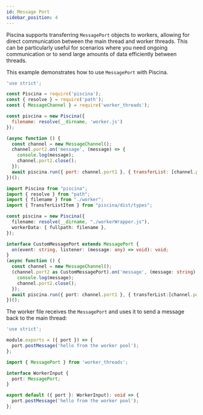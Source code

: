 ```yaml
---
id: Message Port
sidebar_position: 4
---
```



Piscina supports transferring `MessagePort` objects to workers, allowing for direct communication between the main thread and worker threads. This can be particularly useful for scenarios where you need ongoing communication or to send large amounts of data efficiently between threads.

This example demonstrates how to use `MessagePort` with Piscina.

<Tabs>
<TabItem value="Javascript">

```javascript title="index.js"
'use strict';

const Piscina = require('piscina');
const { resolve } = require('path');
const { MessageChannel } = require('worker_threads');

const piscina = new Piscina({
  filename: resolve(__dirname, 'worker.js')
});

(async function () {
  const channel = new MessageChannel();
  channel.port2.on('message', (message) => {
    console.log(message);
    channel.port2.close();
  });
  await piscina.run({ port: channel.port1 }, { transferList: [channel.port1] });
})();
```

</TabItem>

<TabItem value="Typescript">

```typescript title="index.ts"
import Piscina from "piscina";
import { resolve } from "path";
import { filename } from "./worker";
import { TransferListItem } from "piscina/dist/types";

const piscina = new Piscina({
  filename: resolve(__dirname, "./workerWrapper.js"),
  workerData: { fullpath: filename },
});

interface CustomMessagePort extends MessagePort {
  on(event: string, listener: (message: any) => void): void;
}
(async function () {
  const channel = new MessageChannel();
  (channel.port2 as CustomMessagePort).on('message', (message: string) => {
    console.log(message);
    channel.port2.close();
  });
  await piscina.run({ port: channel.port1 }, { transferList:[channel.port1] as TransferListItem});
})();
```
<WorkerWrapperComponent/>
</TabItem>
</Tabs>

The worker file receives the `MessagePort` and uses it to send a message back to the main thread:

<Tabs>
<TabItem value="Javascript">

```javascript title="worker.js"
'use strict';

module.exports = ({ port }) => {
  port.postMessage('hello from the worker pool');
};
```

</TabItem>

<TabItem value="Typescript">

```typescript title="worker.ts"
import { MessagePort } from 'worker_threads';

interface WorkerInput {
  port: MessagePort;
}

export default ({ port }: WorkerInput): void => {
  port.postMessage('hello from the worker pool');
};
```

</TabItem>
</Tabs>




